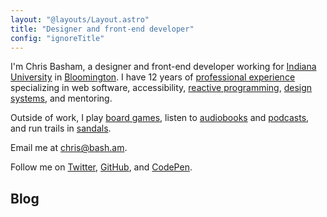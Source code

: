 ```yaml
---
layout: "@layouts/Layout.astro"
title: "Designer and front-end developer"
config: "ignoreTitle"
---
```



I'm Chris Basham, a designer and front-end developer working for [Indiana University](https://uits.iu.edu/) in [Bloomington](https://www.visitbloomington.com/). I have 12 years of [professional experience](/resume) specializing in web software, accessibility, [reactive programming](/reactive-programming), [design systems](/design-systems), and mentoring.

Outside of work, I play [board games](https://www.kickstarter.com/profile/basham), listen to [audiobooks](https://www.audible.com/) and [podcasts](https://99percentinvisible.org/), and run trails in [sandals](https://twitter.com/chrisbasham/status/303623854297841664).

Email me at chris@bash.am.

Follow me on [Twitter](https://twitter.com/chrisbasham), [GitHub](https://github.com/basham), and [CodePen](https://codepen.io/basham).

## Blog

<BlogList />
